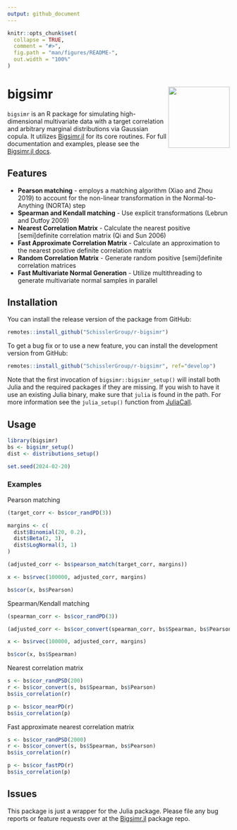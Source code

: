 ```yaml
---
output: github_document
---
```


<!-- README.md is generated from README.Rmd. Please edit that file -->

```r
knitr::opts_chunk$set(
  collapse = TRUE,
  comment = "#>",
  fig.path = "man/figures/README-",
  out.width = "100%"
)
```

# bigsimr <a href='https://github.com/SchisslerGroup/r-bigsimr'><img src='man/figures/logo.png' align="right" height="139" /></a>

`bigsimr` is an R package for simulating high-dimensional multivariate data with a target correlation and arbitrary marginal distributions via Gaussian copula. It utilizes [Bigsimr.jl](https://github.com/SchisslerGroup/Bigsimr.jl) for its core routines. For full documentation and examples, please see the [Bigsimr.jl docs](https://schisslergroup.github.io/Bigsimr.jl/stable/).

## Features

* **Pearson matching** - employs a matching algorithm (Xiao and Zhou 2019) to account for the non-linear transformation in the Normal-to-Anything (NORTA) step
* **Spearman and Kendall matching** - Use explicit transformations (Lebrun and Dutfoy 2009)
* **Nearest Correlation Matrix** - Calculate the nearest positive [semi]definite correlation matrix (Qi and Sun 2006)
* **Fast Approximate Correlation Matrix** - Calculate an approximation to the nearest positive definite correlation matrix
* **Random Correlation Matrix** - Generate random positive [semi]definite correlation matrices
* **Fast Multivariate Normal Generation** - Utilize multithreading to generate multivariate normal samples in parallel

## Installation

You can install the release version of the package from GitHub:

```r
remotes::install_github("SchisslerGroup/r-bigsimr")
```

To get a bug fix or to use a new feature, you can install the development version from GitHub:

```r
remotes::install_github("SchisslerGroup/r-bigsimr", ref="develop")
```

Note that the first invocation of `bigsimr::bigsimr_setup()` will install both Julia
and the required packages if they are missing. If you wish to have it use an existing Julia binary, make sure that `julia` is found in the path. For more information see the `julia_setup()` function from [JuliaCall](https://github.com/Non-Contradiction/JuliaCall).

## Usage

```r
library(bigsimr)
bs <- bigsimr_setup()
dist <- distributions_setup()

set.seed(2024-02-20)
```

### Examples

Pearson matching

```r
(target_corr <- bs$cor_randPD(3))

margins <- c(
  dist$Binomial(20, 0.2), 
  dist$Beta(2, 3), 
  dist$LogNormal(3, 1)
)

(adjusted_corr <- bs$pearson_match(target_corr, margins))

x <- bs$rvec(100000, adjusted_corr, margins)

bs$cor(x, bs$Pearson)
```

Spearman/Kendall matching

```r
(spearman_corr <- bs$cor_randPD(3))

(adjusted_corr <- bs$cor_convert(spearman_corr, bs$Spearman, bs$Pearson))

x <- bs$rvec(100000, adjusted_corr, margins)

bs$cor(x, bs$Spearman)
```

Nearest correlation matrix

```r
s <- bs$cor_randPSD(200)
r <- bs$cor_convert(s, bs$Spearman, bs$Pearson)
bs$is_correlation(r)
```

```r
p <- bs$cor_nearPD(r)
bs$is_correlation(p)
```

Fast approximate nearest correlation matrix

```r
s <- bs$cor_randPSD(2000)
r <- bs$cor_convert(s, bs$Spearman, bs$Pearson)
bs$is_correlation(r)
```

```r
p <- bs$cor_fastPD(r)
bs$is_correlation(p)
```

## Issues

This package is just a wrapper for the Julia package. Please file any bug reports or feature requests over at the [Bigsimr.jl](https://github.com/SchisslerGroup/Bigsimr.jl/issues) package repo.
